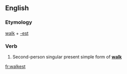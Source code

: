 ==English==

===Etymology===
[[walk]] + [[-est]]

===Verb===
{{infl|en|verb form}}

# {{archaic}} Second-person singular present simple form of '''[[walk]]'''

[[fr:walkest]]